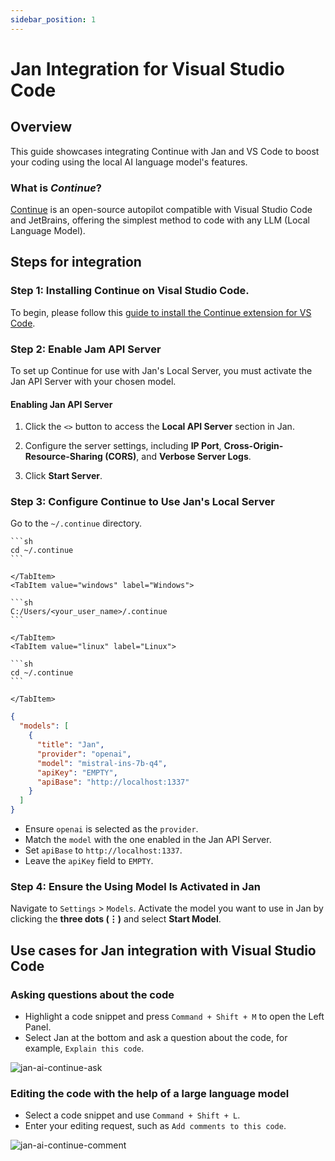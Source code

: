 ```yaml
---
sidebar_position: 1
---
```



# Jan Integration for Visual Studio Code

## Overview

This guide showcases integrating Continue with Jan and VS Code to boost your coding using the local AI language model's features.

### What is *Continue*?

[Continue](https://continue.dev/docs/intro) is an open-source autopilot compatible with Visual Studio Code and JetBrains, offering the simplest method to code with any LLM (Local Language Model).

## Steps for integration

### Step 1: Installing Continue on Visal Studio Code.

To begin, please follow this [guide to install the Continue extension for VS Code](https://continue.dev/docs/quickstart).

### Step 2: Enable Jam API Server

To set up Continue for use with Jan's Local Server, you must activate the Jan API Server with your chosen model.

#### Enabling Jan API Server

1. Click the `<>` button to access the **Local API Server** section in Jan.

2. Configure the server settings, including **IP Port**, **Cross-Origin-Resource-Sharing (CORS)**, and **Verbose Server Logs**.

3. Click **Start Server**.

### Step 3: Configure Continue to Use Jan's Local Server

Go to the `~/.continue` directory.

<Tabs>
    <TabItem value="mac" label="Mac" default>

    ```sh
    cd ~/.continue
    ```

    </TabItem>
    <TabItem value="windows" label="Windows">

    ```sh
    C:/Users/<your_user_name>/.continue
    ```
    
    </TabItem>
    <TabItem value="linux" label="Linux">

    ```sh
    cd ~/.continue
    ```

    </TabItem>
</Tabs>

```json title="~/.continue/config.json"
{
  "models": [
    {
      "title": "Jan",
      "provider": "openai",
      "model": "mistral-ins-7b-q4",
      "apiKey": "EMPTY",
      "apiBase": "http://localhost:1337"
    }
  ]
}
```

 - Ensure `openai` is selected as the `provider`.
 - Match the `model` with the one enabled in the Jan API Server.
 - Set `apiBase` to `http://localhost:1337`.
 - Leave the `apiKey` field to `EMPTY`.

### Step 4: Ensure the Using Model Is Activated in Jan

Navigate to `Settings` > `Models`. Activate the model you want to use in Jan by clicking the **three dots (⋮)** and select **Start Model**.

## Use cases for Jan integration with Visual Studio Code

### Asking questions about the code

 - Highlight a code snippet and press `Command + Shift + M` to open the Left Panel.
 - Select Jan at the bottom and ask a question about the code, for example, `Explain this code`.

<div class="text--center"> 
    <img src={continue_ask} width={600} alt="jan-ai-continue-ask" />
</div>

 ### Editing the code with the help of a large language model

 - Select a code snippet and use `Command + Shift + L`.
 - Enter your editing request, such as `Add comments to this code`.
 
<div class="text--center"> 
    <img src={continue_comment} width={600} alt="jan-ai-continue-comment" />
</div>